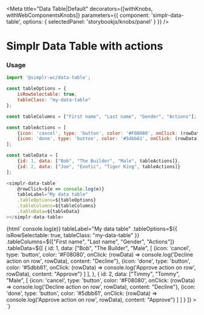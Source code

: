
<Meta
  title="Data Table|Default"
  decorators={[withKnobs, withWebComponentsKnobs]}
  parameters={{ component: 'simplr-data-table', options: { selectedPanel: 'storybookjs/knobs/panel' } }}
/>

# Simplr Data Table with actions

### Usage

```js
import '@simplr-wc/data-table';

const tableOptions = {
    isRowSelectable: true,
    tableClass: "my-data-table"
};

const tableColumns = ["First name", "Last name", "Gender", "Actions"];

const tableActions = [ 
    {icon: 'cancel', type: 'button', color: '#F08080', onClick: (rowData) => console.log('Decline action on row', rowData), content: "Decline"},
    {icon: 'done', type: 'button', color: '#5dbb61', onClick: (rowData) => console.log('Approve action on row', rowData), content: "Approve"}
];

const tableData = [
    {id: 1, data: ["Bob", "The Builder", "Male", tableActions]},
    {id: 2, data: ["Joe", "Exotic", "Tiger King", tableActions]}
];
```

```js
<simplr-data-table
    @rowClick=${e => console.log(e)}
    tableLabel="My data table"
    .tableOptions=${tableOptions}
    .tableColumns=${tableColumns}
    .tableData=${tableData}
></simplr-data-table>
```


<Story name="Simplr Data Table with actions">
  {html`
    <simplr-data-table
        @rowClick=${e => console.log(e)}
        tableLabel="My data table"
        .tableOptions=${{
                            isRowSelectable: true,
                            tableClass: "my-data-table"
                        }}
        .tableColumns=${["First name", "Last name", "Gender", "Actions"]}
        .tableData=${[
                         {
                            id: 1, 
                            data: ["Bob", "The Builder", "Male", [ 
                                     {icon: 'cancel', type: 'button', color: '#F08080', onClick: (rowData) => console.log('Decline action on row', rowData), content: "Decline"},
                                     {icon: 'done', type: 'button', color: '#5dbb61', onClick: (rowData) => console.log('Approve action on row', rowData), content: "Approve"}
                                    ]
                                ],
                        }, {
                            id: 2,
                            data: ["Timmy", "Tommy", "Male", [ 
                                     {icon: 'cancel', type: 'button', color: '#F08080', onClick: (rowData) => console.log('Decline action on row', rowData), content: "Decline"},
                                     {icon: 'done', type: 'button', color: '#5dbb61', onClick: (rowData) => console.log('Approve action on row', rowData), content: "Approve"}
                                    ]
                                ]
                        }
                    ]}
    ></simplr-data-table>
  `}
</Story>

<Props of="simplr-data-table" />
